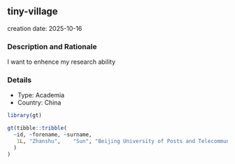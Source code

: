 
## tiny-village
creation date: 2025-10-16


### Description and Rationale

I want to enhence my research ability

### Details

* Type: Academia
* Country: China

```r
library(gt)

gt(tibble::tribble(
  ~id, ~forename, ~surname,                                                                            ~affiliation,
   1L, "Zhanshu",    "Sun", "Beijing University of Posts and Telecommunications School of Economics and Management"
  )
)
```
